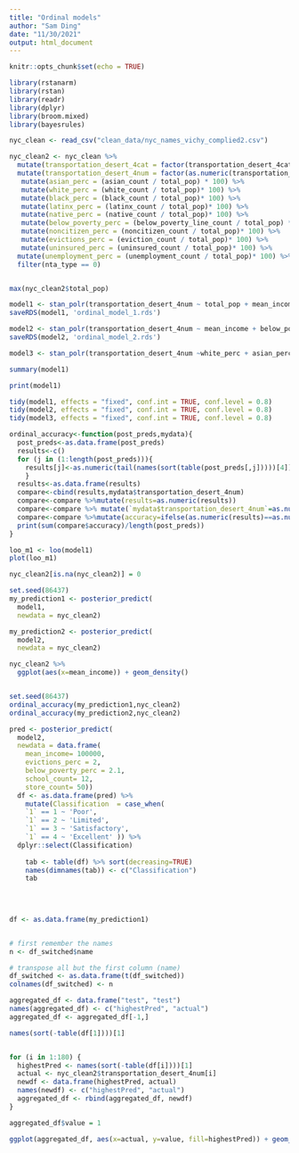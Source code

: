 ```yaml
---
title: "Ordinal models"
author: "Sam Ding"
date: "11/30/2021"
output: html_document
---
```


```r
knitr::opts_chunk$set(echo = TRUE)
```

```r
library(rstanarm)
library(rstan)
library(readr)
library(dplyr)
library(broom.mixed)
library(bayesrules)
```

```r
nyc_clean <- read_csv("clean_data/nyc_names_vichy_complied2.csv")

nyc_clean2 <- nyc_clean %>%
  mutate(transportation_desert_4cat = factor(transportation_desert_4cat, levels=c("Poor", "Limited", "Satisfactory", "Excellent"))) %>%
  mutate(transportation_desert_4num = factor(as.numeric(transportation_desert_4cat))) %>%
   mutate(asian_perc = (asian_count / total_pop) * 100) %>%
   mutate(white_perc = (white_count / total_pop)* 100) %>%
   mutate(black_perc = (black_count / total_pop)* 100) %>%
   mutate(latinx_perc = (latinx_count / total_pop)* 100) %>%
   mutate(native_perc = (native_count / total_pop)* 100) %>%
   mutate(below_poverty_perc = (below_poverty_line_count / total_pop) * 100) %>%
   mutate(noncitizen_perc = (noncitizen_count / total_pop)* 100) %>%
   mutate(evictions_perc = (eviction_count / total_pop)* 100) %>%
   mutate(uninsured_perc = (uninsured_count / total_pop)* 100) %>%
  mutate(unemployment_perc = (unemployment_count / total_pop)* 100) %>%
  filter(nta_type == 0)


max(nyc_clean2$total_pop)
```

```r
model1 <- stan_polr(transportation_desert_4num ~ total_pop + mean_income + unemployment_perc + below_poverty_perc + evictions_perc + white_perc + asian_perc + black_perc + latinx_perc + school_count + store_count, data =nyc_clean2, prior=R2(0.5),iter=500, seed = 86437, refresh=0, prior_PD=FALSE)
saveRDS(model1, 'ordinal_model_1.rds')

model2 <- stan_polr(transportation_desert_4num ~ mean_income + below_poverty_perc + evictions_perc + school_count + store_count, data =nyc_clean2, prior=NULL,iter=500, seed = 86437, refresh=0, prior_PD=FALSE)
saveRDS(model2, 'ordinal_model_2.rds')

model3 <- stan_polr(transportation_desert_4num ~white_perc + asian_perc + latinx_perc + black_perc, data =nyc_clean2, prior=NULL,iter=500, seed = 86437, refresh=0, prior_PD=FALSE)
```

```r
summary(model1)

print(model1)

tidy(model1, effects = "fixed", conf.int = TRUE, conf.level = 0.8)
tidy(model2, effects = "fixed", conf.int = TRUE, conf.level = 0.8)
tidy(model3, effects = "fixed", conf.int = TRUE, conf.level = 0.8)
```

```r
ordinal_accuracy<-function(post_preds,mydata){
  post_preds<-as.data.frame(post_preds)
  results<-c()
  for (j in (1:length(post_preds))){
    results[j]<-as.numeric(tail(names(sort(table(post_preds[,j]))))[4])
    }
  results<-as.data.frame(results)
  compare<-cbind(results,mydata$transportation_desert_4num)
  compare<-compare %>%mutate(results=as.numeric(results))
  compare<-compare %>% mutate(`mydata$transportation_desert_4num`=as.numeric(`mydata$transportation_desert_4num`))
  compare<-compare %>%mutate(accuracy=ifelse(as.numeric(results)==as.numeric(`mydata$transportation_desert_4num`),1,0))
  print(sum(compare$accuracy)/length(post_preds))
}
```

```r
loo_m1 <- loo(model1)
plot(loo_m1)
```


```r
nyc_clean2[is.na(nyc_clean2)] = 0

set.seed(86437)
my_prediction1 <- posterior_predict(
  model1, 
  newdata = nyc_clean2)

my_prediction2 <- posterior_predict(
  model2, 
  newdata = nyc_clean2)

nyc_clean2 %>%
  ggplot(aes(x=mean_income)) + geom_density()


set.seed(86437)
ordinal_accuracy(my_prediction1,nyc_clean2)
ordinal_accuracy(my_prediction2,nyc_clean2)

pred <- posterior_predict(
  model2, 
  newdata = data.frame( 
    mean_income= 100000, 
    evictions_perc = 2,
    below_poverty_perc = 2.1,
    school_count= 12, 
    store_count= 50))
  df <- as.data.frame(pred) %>%
    mutate(Classification  = case_when(
    `1` == 1 ~ 'Poor',
    `1` == 2 ~ 'Limited',
    `1` == 3 ~ 'Satisfactory',
    `1` == 4 ~ 'Excellent' )) %>%
  dplyr::select(Classification)
    
    tab <- table(df) %>% sort(decreasing=TRUE)
    names(dimnames(tab)) <- c("Classification")
    tab
    
    
    
```

```r
df <- as.data.frame(my_prediction1)


# first remember the names
n <- df_switched$name

# transpose all but the first column (name)
df_switched <- as.data.frame(t(df_switched))
colnames(df_switched) <- n

aggregated_df <- data.frame("test", "test")
names(aggregated_df) <- c("highestPred", "actual")
aggregated_df <- aggregated_df[-1,]

names(sort(-table(df[1])))[1]


for (i in 1:180) {
  highestPred <- names(sort(-table(df[i])))[1]
  actual <- nyc_clean2$transportation_desert_4num[i]
  newdf <- data.frame(highestPred, actual)
  names(newdf) <- c("highestPred", "actual")
  aggregated_df <- rbind(aggregated_df, newdf)
}

aggregated_df$value = 1

ggplot(aggregated_df, aes(x=actual, y=value, fill=highestPred)) + geom_bar(position="fill", stat="identity") 




```

